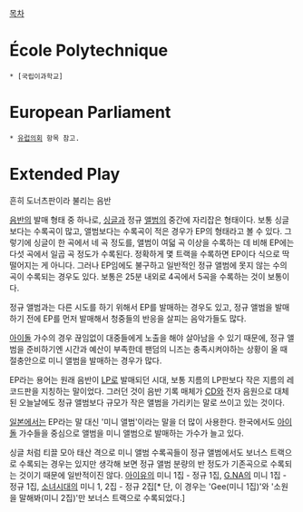 [[목차]]

= École Polytechnique =
 * [국립이과학교]

= European Parliament =
 * [[유럽의회]] 항목 참고.

= Extended Play =
흔히 도너츠판이라 불리는 음반

[[음반]]의 발매 형태 중 하나로, [[싱글]]과 정규 [[앨범]]의 중간에 자리잡은 형태이다. 보통 싱글보다는 수록곡이 많고, 앨범보다는 수록곡이 적은 경우가 EP의 형태라고 볼 수 있다. 그렇기에 싱글이 한 곡에서 네 곡 정도를, 앨범이 여덟 곡 이상을 수록하는 데 비해 EP에는 다섯 곡에서 일곱 곡 정도가 수록된다. 정확하게 몇 트랙을 수록하면 EP이다 식으로 딱 떨어지는 게 아니다. 그러나 EP임에도 불구하고 일반적인 정규 앨범에 못지 않는 수의 곡이 수록되는 경우도 있다. 보통은 25분 내외로 4곡에서 5곡을 수록하는 것이 보통이다. 

정규 앨범과는 다른 시도를 하기 위해서 EP를 발매하는 경우도 있고, 정규 앨범을 발매하기 전에 EP를 먼저 발매해서 청중들의 반응을 살피는 음악가들도 많다.

[[아이돌]] 가수의 경우 끊임없이 대중들에게 노출을 해야 살아남을 수 있기 때문에, 정규 앨범을 준비하기엔 시간과 예산이 부족한데 팬덤의 니즈는 충족시켜야하는 상황이 올 때 절충안으로 미니 앨범을 발매하는 경우가 많다.

EP라는 용어는 원래 음반이 [[LP]]로 발매되던 시대, 보통 지름의 LP판보다 작은 지름의 레코드판을 지칭하는 말이었다. 그러던 것이 음반 기록 매체가 [[CD]]와 전자 음원으로 대체된 오늘날에도 정규 앨범보다 규모가 작은 앨범을 가리키는 말로 쓰이고 있는 것이다.

[[일본]]에서는 EP라는 말 대신 '미니 앨범'이라는 말을 더 많이 사용한다. 한국에서도 [[아이돌]] 가수들을 중심으로 앨범을 미니 앨범으로 발매하는 가수가 늘고 있다.

싱글 처럼 티끌 모아 태산 격으로 미니 앨범 수록곡들이 정규 앨범에서도 보너스 트랙으로 수록되는 경우는 있지만 생각해 보면 정규 앨범 분량의 반 정도가 기존곡으로 수록되는 것이기 때문에 일반적이진 않다. [[아이유]]의 미니 1집 - 정규 1집, [[G.NA]]의 미니 1집 - 정규 1집, [[소녀시대]]의 미니 1, 2집 - 정규 2집[* 단, 이 경우는 'Gee(미니 1집)'와 '소원을 말해봐(미니 2집)'만 보너스 트랙으로 수록되었다.] 
